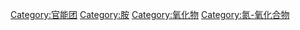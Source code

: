 {{catmore}}
{{Commons cat|Amine oxides}}

[[Category:官能团|Category:官能团]]
[[Category:胺|Category:胺]]
[[Category:氧化物|Category:氧化物]]
[[Category:氮-氧化合物|Category:氮-氧化合物]]